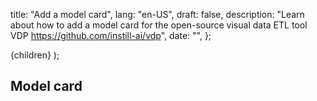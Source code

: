   title: "Add a model card",
  lang: "en-US",
  draft: false,
  description:
    "Learn about how to add a model card for the open-source visual data ETL tool VDP https://github.com/instill-ai/vdp",
  date: "",
};

  <DocsLayout meta={meta}>{children}</DocsLayout>
);

## Model card
